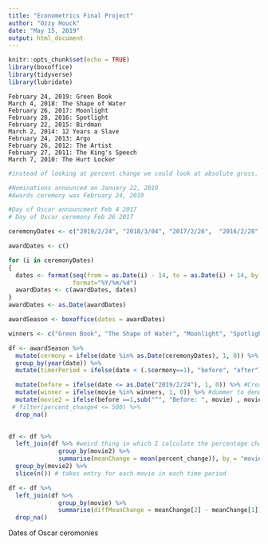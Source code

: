 ```yaml
---
title: "Econometrics Final Project"
author: "Ozzy Houck"
date: "May 15, 2019"
output: html_document
---
```


```r
knitr::opts_chunk$set(echo = TRUE)
library(boxoffice)
library(tidyverse)
library(lubridate)
```



























































	February 24, 2019: Green Book
	March 4, 2018: The Shape of Water
	February 26, 2017: Moonlight
	February 28, 2016: Spotlight
	February 22, 2015: Birdman
	March 2, 2014: 12 Years a Slave
	February 24, 2013: Argo
	February 26, 2012: The Artist
	February 27, 2011: The King's Speech
	March 7, 2010: The Hurt Locker

```r
#instead of looking at percent change we could look at absolute gross. In which case we would also need budget. 

#Nominations announced on January 22, 2019 
#Awards ceremony was February 24, 2019

#Day of Oscar announcment Feb 4 2017
# Day of Oscar ceremony Feb 26 2017

ceremonyDates <- c("2019/2/24", "2018/3/04", "2017/2/26",  "2016/2/28","2015/2/22", "2014/3/02", "2013/2/24", "2012/2/26", "2011/2/27", "2010/3/07")

awardDates <- c()

for (i in ceremonyDates)
{
  dates <- format(seq(from = as.Date(i) - 14, to = as.Date(i) + 14, by = "day"),
                  format="%Y/%m/%d")
  awardDates <- c(awardDates, dates)
}
awardDates <- as.Date(awardDates)

awardSeason <- boxoffice(dates = awardDates)

winners <- c("Green Book", "The Shape of Water", "Moonlight", "Spotlight", "Birdman", "12 Years a Slave", "Argo", "The Artist", "The King's Speech", "The Hurt Locker")

df <- awardSeason %>% 
  mutate(cermony = ifelse(date %in% as.Date(ceremonyDates), 1, 0)) %>% 
  group_by(year(date)) %>% 
  mutate(timerPeriod = ifelse(date < (.$cermony==1), "before", "after")) #This part is what is left to fix. I am trying to figure out how to make it check if a given date is less than the date marked with a one in the ceronony column. The previous line breaks it up into indivdual years so there will only be one marked entry in each group.

  mutate(before = ifelse(date <= as.Date("2019/2/24"), 1, 0)) %>% #Create dummy to divide up into two time periods
  mutate(winner = ifelse(movie %in% winners, 1, 0)) %>% #dummer to denote a winner
  mutate(movie2 = ifelse(before ==1,sub("^", "Before: ", movie) , movie)) %>%  #Add new column which divides the movie names into before and after.
 # filter(percent_change4 <= 500) %>% 
  drop_na()
  

df <- df %>% 
  left_join(df %>% #weird thing in which I calculate the percentage change for each movie in each timer period and then join those values to the big table
              group_by(movie2) %>% 
              summarise(meanChange = mean(percent_change)), by = "movie2") %>% 
  group_by(movie2) %>% 
  slice(n()) # takes entry for each movie in each time period

df <- df %>% 
  left_join(df %>% 
              group_by(movie) %>%
              summarise(diffMeanChange = meanChange[2] - meanChange[1]), by = "movie") %>% 
  drop_na()

```
Dates of Oscar ceromonies


		
	
	
